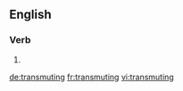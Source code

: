 ==English==

===Verb===
{{head|en}}

# {{present participle of|transmute|lang=en}}

[[de:transmuting]]
[[fr:transmuting]]
[[vi:transmuting]]